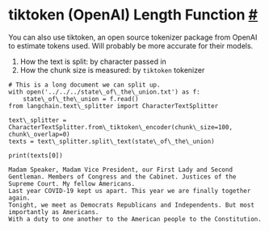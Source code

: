  tiktoken (OpenAI) Length Function
 [#](#tiktoken-openai-length-function "Permalink to this headline")
=======================================================================================================
 You can also use tiktoken, an open source tokenizer package from OpenAI to estimate tokens used. Will probably be more accurate for their models.
1. How the text is split: by character passed in
2. How the chunk size is measured: by
 `tiktoken`
 tokenizer
```
# This is a long document we can split up.
with open('../../../state\_of\_the\_union.txt') as f:
    state\_of\_the\_union = f.read()
from langchain.text\_splitter import CharacterTextSplitter
```
```
text\_splitter = CharacterTextSplitter.from\_tiktoken\_encoder(chunk\_size=100, chunk\_overlap=0)
texts = text\_splitter.split\_text(state\_of\_the\_union)
```
```
print(texts[0])
```
```
Madam Speaker, Madam Vice President, our First Lady and Second Gentleman. Members of Congress and the Cabinet. Justices of the Supreme Court. My fellow Americans.  
Last year COVID-19 kept us apart. This year we are finally together again. 
Tonight, we meet as Democrats Republicans and Independents. But most importantly as Americans. 
With a duty to one another to the American people to the Constitution.
```